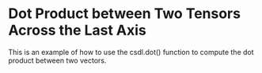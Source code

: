 Dot Product between Two Tensors Across the Last Axis
======================================================

This is an example of how to use the csdl.dot() function to compute
the dot product between two vectors.


<WorkedExample />
